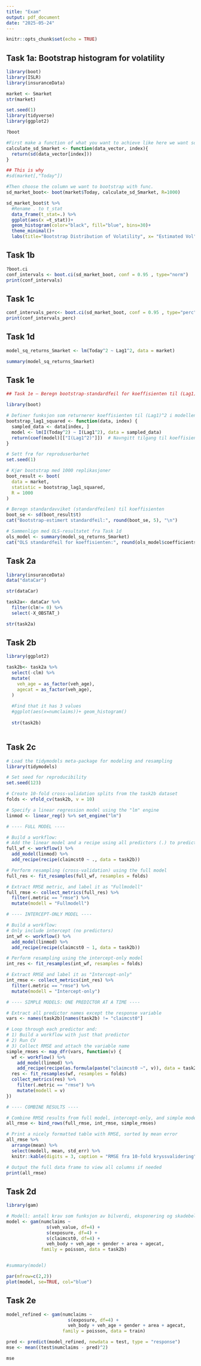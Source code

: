 ```yaml
---
title: "Exam"
output: pdf_document
date: "2025-05-24"
---
```


```r
knitr::opts_chunk$set(echo = TRUE)
```

## Task 1a: Bootstrap histogram for volatility
```r
library(boot)
library(ISLR)
library(insuranceData)

market <- Smarket
str(market)

```

```r

set.seed(1)
library(tidyverse)
library(ggplot2)

?boot

#First make a function of what you want to achieve like here we want sd
calculate_sd_Smarket <- function(data_vector, index){
  return(sd(data_vector[index]))
}

## This is why   
#sd(market[,"Today"])

#Then choose the column we want to bootstrap with func. 
sd_market_boot<- boot(market$Today, calculate_sd_Smarket, R=1000)

sd_market_boot$t %>% 
  #Rename . to t_stat
  data_frame(t_stat=.) %>%
  ggplot(aes(x =t_stat))+
  geom_histogram(color="black", fill="blue", bins=30)+
  theme_minimal()+
  labs(title="Bootstrap Distribution of Volatility", x= "Estimated Vol", y= "Density")
```

## Task 1b
```r
?boot.ci
conf_intervals <- boot.ci(sd_market_boot, conf = 0.95 , type="norm")
print(conf_intervals)
```

## Task 1c

```r
conf_intervals_perc<- boot.ci(sd_market_boot, conf = 0.95 , type="perc")
print(conf_intervals_perc)
```
## Task 1d


```r


model_sq_returns_Smarket <- lm(Today^2 ~ Lag1^2, data = market)

summary(model_sq_returns_Smarket)
```
## Task 1e


```r

## Task 1e – Beregn bootstrap-standardfeil for koeffisienten til (Lag1)^2

library(boot)

# Definer funksjon som returnerer koeffisienten til (Lag1)^2 i modellen
bootstrap_lag1_squared <- function(data, index) {
  sampled_data <- data[index, ]
  model <- lm(I(Today^2) ~ I(Lag1^2), data = sampled_data)
  return(coef(model)[["I(Lag1^2)"]])  # Navngitt tilgang til koeffisient
}

# Sett frø for reproduserbarhet
set.seed(1)

# Kjør bootstrap med 1000 replikasjoner
boot_result <- boot(
  data = market,
  statistic = bootstrap_lag1_squared,
  R = 1000
)

# Beregn standardavviket (standardfeilen) til koeffisienten
boot_se <- sd(boot_result$t)
cat("Bootstrap-estimert standardfeil:", round(boot_se, 5), "\n")

# Sammenlign med OLS-resultatet fra Task 1d
ols_model <- summary(model_sq_returns_Smarket)
cat("OLS standardfeil for koeffisienten:", round(ols_model$coefficients["Lag1", "Std. Error"], 5), "\n")

```


## Task 2a

```r

library(insuranceData)
data("dataCar")

str(dataCar)

task2a<- dataCar %>% 
  filter(clm!= 0) %>% 
  select(-X_OBSTAT_)

str(task2a)
```

## Task 2b

```r
library(ggplot2)

task2b<- task2a %>% 
  select(-clm) %>% 
  mutate(
    veh_age = as_factor(veh_age),
    agecat = as_factor(veh_age),
  ) 
  
  #Find that it has 3 values
  #ggplot(aes(x=numclaims))+ geom_histogram()
  
  str(task2b)
  
```


## Task 2c


```r
# Load the tidymodels meta-package for modeling and resampling
library(tidymodels)

# Set seed for reproducibility
set.seed(123)

# Create 10-fold cross-validation splits from the task2b dataset
folds <- vfold_cv(task2b, v = 10)

# Specify a linear regression model using the "lm" engine
linmod <- linear_reg() %>% set_engine("lm")

# ---- FULL MODEL ----

# Build a workflow:
# Add the linear model and a recipe using all predictors (.) to predict claimcst0
full_wf <- workflow() %>%
  add_model(linmod) %>%
  add_recipe(recipe(claimcst0 ~ ., data = task2b))

# Perform resampling (cross-validation) using the full model
full_res <- fit_resamples(full_wf, resamples = folds)

# Extract RMSE metric, and label it as "Fullmodell"
full_rmse <- collect_metrics(full_res) %>%
  filter(.metric == "rmse") %>%
  mutate(modell = "Fullmodell")

# ---- INTERCEPT-ONLY MODEL ----

# Build a workflow:
# Only include intercept (no predictors)
int_wf <- workflow() %>%
  add_model(linmod) %>%
  add_recipe(recipe(claimcst0 ~ 1, data = task2b))

# Perform resampling using the intercept-only model
int_res <- fit_resamples(int_wf, resamples = folds)

# Extract RMSE and label it as "Intercept-only"
int_rmse <- collect_metrics(int_res) %>%
  filter(.metric == "rmse") %>%
  mutate(modell = "Intercept-only")

# ---- SIMPLE MODELS: ONE PREDICTOR AT A TIME ----

# Extract all predictor names except the response variable
vars <- names(task2b)[names(task2b) != "claimcst0"]

# Loop through each predictor and:
# 1) Build a workflow with just that predictor
# 2) Run CV
# 3) Collect RMSE and attach the variable name
simple_rmses <- map_dfr(vars, function(v) {
  wf <- workflow() %>%
    add_model(linmod) %>%
    add_recipe(recipe(as.formula(paste("claimcst0 ~", v)), data = task2b))
  res <- fit_resamples(wf, resamples = folds)
  collect_metrics(res) %>%
    filter(.metric == "rmse") %>%
    mutate(modell = v)
})

# ---- COMBINE RESULTS ----

# Combine RMSE results from full model, intercept-only, and simple models
all_rmse <- bind_rows(full_rmse, int_rmse, simple_rmses)

# Print a nicely formatted table with RMSE, sorted by mean error
all_rmse %>%
  arrange(mean) %>%
  select(modell, mean, std_err) %>%
  knitr::kable(digits = 3, caption = "RMSE fra 10-fold kryssvalidering")

# Output the full data frame to view all columns if needed
print(all_rmse)
```
## Task 2d

```r

library(gam)

# Modell: antall krav som funksjon av bilverdi, eksponering og skadebeløp (numeriske) + faktorer
model <- gam(numclaims ~ 
               s(veh_value, df=4) +
               s(exposure, df=4) +
               s(claimcst0, df=4) +
               veh_body + veh_age + gender + area + agecat,
             family = poisson, data = task2b)


#summary(model)

par(mfrow=c(2,2))
plot(model, se=TRUE, col="blue")

```

## Task 2e

```r
model_refined <- gam(numclaims ~ 
                       s(exposure, df=4) +
                       veh_body + veh_age + gender + area + agecat,
                     family = poisson, data = train)

pred <- predict(model_refined, newdata = test, type = "response")
mse <- mean((test$numclaims - pred)^2)

mse

```


```r
```

